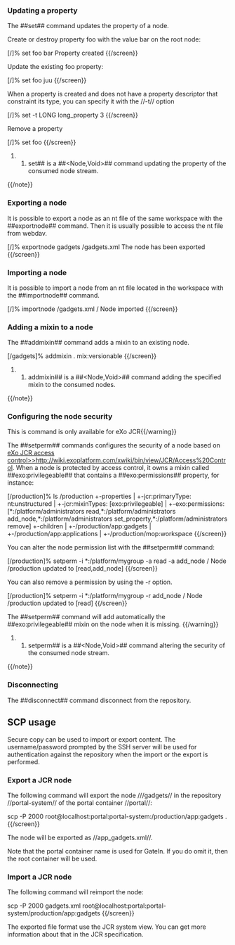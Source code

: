 === Updating a property ===

The ##set## command updates the property of a node.

Create or destroy property foo with the value bar on the root node:

{{screen}}
[/]% set foo bar
Property created
{{/screen}}

Update the existing foo property:

{{screen}}
[/]% set foo juu
{{/screen}}

When a property is created and does not have a property descriptor that constraint its type, you can specify it
with the //-t// option

{{screen}}
[/]% set -t LONG long_property 3
{{/screen}}

Remove a property

{{screen}}
[/]% set foo
{{/screen}}

{{note}}
##set## is a ##<Node,Void>## command updating the property of the consumed node stream.
{{/note}}

=== Exporting a node ===

It is possible to export a node as an nt file of the same workspace with the ##exportnode## command. Then it is
usually possible to access the nt file from webdav.

{{screen}}
[/]% exportnode gadgets /gadgets.xml
The node has been exported
{{/screen}}

=== Importing a node ===

It is possible to import a node from an nt file located in the workspace with the ##importnode## command.

{{screen}}
[/]% importnode /gadgets.xml /
Node imported
{{/screen}}

=== Adding a mixin to a node ===

The ##addmixin## command adds a mixin to an existing node.

{{screen}}
[/gadgets]% addmixin . mix:versionable
{{/screen}}

{{note}}
##addmixin## is a ##<Node,Void>## command adding the specified mixin to the consumed nodes.
{{/note}}

=== Configuring the node security ===

{{warning}}This is command is only available for eXo JCR{{/warning}}

The ##setperm## commands configures the security of a node based on [[eXo JCR access control>>http://wiki.exoplatform.com/xwiki/bin/view/JCR/Access%20Control]].
When a node is protected by access control, it owns a mixin called ##exo:privilegeable## that contains a ##exo:permissions##
property, for instance:

{{screen}}
[/production]% ls
/production
+-properties
| +-jcr:primaryType: nt:unstructured
| +-jcr:mixinTypes: [exo:privilegeable]
| +-exo:permissions: [*:/platform/administrators read,*:/platform/administrators add_node,*:/platform/administrators set_property,*:/platform/administrators remove]
+-children
| +-/production/app:gadgets
| +-/production/app:applications
| +-/production/mop:workspace
{{/screen}}

You can alter the node permission list with the ##setperm## command:

{{screen}}
[/production]% setperm -i *:/platform/mygroup -a read -a add_node /
Node /production updated to [read,add_node]
{{/screen}}

You can also remove a permission by using the -r option.

{{screen}}
[/production]% setperm -i *:/platform/mygroup -r add_node /
Node /production updated to [read]
{{/screen}}

{{warning}}
The ##setperm## command will add automatically the ##exo:privilegeable## mixin on the node when it is missing.
{{/warning}}

{{note}}
##setperm## is a ##<Node,Void>## command altering the security of the consumed node stream.
{{/note}}


=== Disconnecting ===

The ##disconnect## command disconnect from the repository.

== SCP usage ==

Secure copy can be used to import or export content. The username/password prompted by the SSH server will be used
for authentication against the repository when the import or the export is performed.

=== Export a JCR node ===

The following command will export the node ///gadgets// in the repository //portal-system//
of the portal container //portal//:

{{screen}}
scp -P 2000 root@localhost:portal:portal-system:/production/app:gadgets .
{{/screen}}

The node will be exported as //app_gadgets.xml//.

Note that the portal container name is used for GateIn. If you do omit it, then the root container will be used.

=== Import a JCR node ===

The following command will reimport the node:

{{screen}}
scp -P 2000 gadgets.xml root@localhost:portal:portal-system/production/app:gadgets
{{/screen}}

The exported file format use the JCR system view. You can get more information about that in the JCR specification.